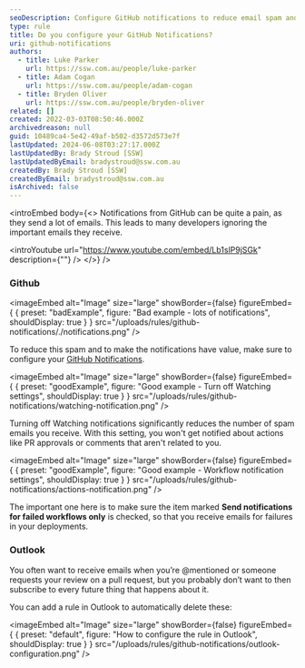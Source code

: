 ```yaml
---
seoDescription: Configure GitHub notifications to reduce email spam and receive valuable updates, allowing you to prioritize important requests and reviews.
type: rule
title: Do you configure your GitHub Notifications?
uri: github-notifications
authors:
  - title: Luke Parker
    url: https://ssw.com.au/people/luke-parker
  - title: Adam Cogan
    url: https://ssw.com.au/people/adam-cogan
  - title: Bryden Oliver
    url: https://ssw.com.au/people/bryden-oliver
related: []
created: 2022-03-03T08:50:46.000Z
archivedreason: null
guid: 10489ca4-5e42-49af-b502-d3572d573e7f
lastUpdated: 2024-06-08T03:27:17.000Z
lastUpdatedBy: Brady Stroud [SSW]
lastUpdatedByEmail: bradystroud@ssw.com.au
createdBy: Brady Stroud [SSW]
createdByEmail: bradystroud@ssw.com.au
isArchived: false
---
```


<introEmbed
  body={<>
Notifications from GitHub can be quite a pain, as they send a lot of emails. This leads to many developers ignoring the important emails they receive.

<introYoutube url="https://www.youtube.com/embed/Lb1slP9jSGk" description={""} />
  </>}
/>
### Github

<imageEmbed
  alt="Image"
  size="large"
  showBorder={false}
  figureEmbed={ {
    preset: "badExample",
    figure: "Bad example - lots of notifications",
    shouldDisplay: true
  } }
  src="/uploads/rules/github-notifications/./notifications.png"
/>

To reduce this spam and to make the notifications have value, make sure to configure your [GitHub Notifications](https://github.com/settings/notifications).

<imageEmbed
  alt="Image"
  size="large"
  showBorder={false}
  figureEmbed={ {
    preset: "goodExample",
    figure: "Good example - Turn off Watching settings",
    shouldDisplay: true
  } }
  src="/uploads/rules/github-notifications/watching-notification.png"
/>

Turning off Watching notifications significantly reduces the number of spam emails you receive. With this setting, you won't get notified about actions like PR approvals or comments that aren't related to you.

<imageEmbed
  alt="Image"
  size="large"
  showBorder={false}
  figureEmbed={ {
    preset: "goodExample",
    figure: "Good example - Workflow notification settings",
    shouldDisplay: true
  } }
  src="/uploads/rules/github-notifications/actions-notification.png"
/>

The important one here is to make sure the item marked **Send notifications for failed workflows only** is checked, so that you receive emails for failures in your deployments.

### Outlook

You often want to receive emails when you’re @mentioned or someone requests your review on a pull request, but you probably don’t want to then subscribe to every future thing that happens about it.

You can add a rule in Outlook to automatically delete these:


<imageEmbed
  alt="Image"
  size="large"
  showBorder={false}
  figureEmbed={ {
    preset: "default",
    figure: "How to configure the rule in Outlook",
    shouldDisplay: true
  } }
  src="/uploads/rules/github-notifications/outlook-configuration.png"
/>
